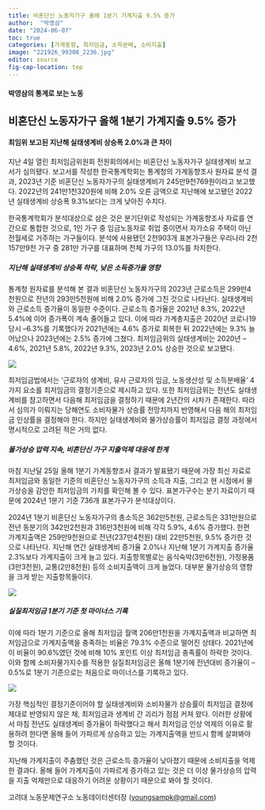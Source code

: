 ```yaml
---
title: 비혼단신 노동자가구 올해 1분기 가계지출 9.5% 증가
author:  "박영삼"
date: "2024-06-07"
toc: true
categories: [가계동향, 최저임금, 소득분배, 소비지출]
image: "221926_99308_2236.jpg"
editor: source
fig-cap-location: top
---
```


#### 박영삼의 통계로 보는 노동

## 비혼단신 노동자가구 올해 1분기 가계지출 9.5% 증가

#### 최임위 보고된 지난해 실태생계비 상승폭 2.0%과 큰 차이

지난 4일 열린 최저임금위원회 전원회의에서는 비혼단신 노동자가구 실태생계비 보고서가 심의됐다. 보고서를 작성한 한국통계학회는 통계청의 가계동향조사 원자료 분석 결과, 2023년 기준 비혼단신 노동자가구의 실태생계비가 245만9천769원이라고 보고했다. 2022년의 241만1천320원에 비해 2.0% 오른 금액으로 지난해에 보고됐던 2022년 실태생계비 상승폭 9.3%보다는 크게 낮아진 수치다.

한국통계학회가 분석대상으로 삼은 것은 분기단위로 작성되는 가계동향조사 자료를 연간으로 통합한 것으로, 1인 가구 중 임금노동자로 취업 중이면서 자가소유 주택이 아닌 전월세로 거주하는 가구들이다. 분석에 사용됐던 2천903개 표본가구들은 우리나라 2천157만9천 가구 중 281만 가구를 대표하며 전체 가구의 13.0%를 차지한다.

##### 지난해 실태생계비 상승폭 하락, 낮은 소득증가율 영향

통계청 원자료를 분석해 본 결과 비혼단신 노동자가구의 2023년 근로소득은 299만4천원으로 전년의 293만5천원에 비해 2.0% 증가에 그친 것으로 나타난다. 실태생계비와 근로소득 증가율이 동일한 수준이다. 근로소득 증가율은 2021년 8.3%, 2022년 5.4%에 이어 증가폭이 계속 줄어들고 있다. 이에 따라 가계총지출은 2020년 코로나19 당시 –6.3%를 기록했다가 2021년에는 4.6% 증가로 회복한 뒤 2022년에는 9.3% 늘어났으나 2023년에는 2.5% 증가에 그쳤다. 최저임금위의 실태생계비는 2020년 –4.6%, 2021년 5.8%, 2022년 9.3%, 2023년 2.0% 상승한 것으로 보고됐다.

![](221926_99306_2236.jpg){fig-align="center"}

최저임금법에서는 ‘근로자의 생계비, 유사 근로자의 임금, 노동생산성 및 소득분배율’ 4가지 요소를 최저임금의 결정기준으로 제시하고 있다. 또한 최저임금위는 전년도 실태생계비를 참고하면서 다음해 최저임금을 결정하기 때문에 2년간의 시차가 존재한다. 따라서 심의가 이뤄지는 당해연도 소비자물가 상승률 전망치까지 반영해서 다음 해의 최저임금 인상률을 결정해야 한다. 하지만 실태생계비와 물가상승률이 최저임금 결정 과정에서 명시적으로 고려된 적은 거의 없다.

##### 물가상승 압력 지속, 비혼단신 가구 지출억제 대응에 한계

마침 지난달 25일 올해 1분기 가계동향조사 결과가 발표됐기 때문에 가장 최신 자료로 최저임금와 동일한 기준의 비혼단신 노동자가구의 소득과 지출, 그리고 현 시점에서 물가상승을 감안한 최저임금의 가치를 확인해 볼 수 있다. 표본가구수는 분기 자료이기 때문에 2024년 1분기 기준 736개 표본가구가 분석대상이다.

2024년 1분기 비혼단신 노동자가구의 총소득은 362만5천원, 근로소득은 331만원으로 전년 동분기의 342만2천원과 316만3천원에 비해 각각 5.9%, 4.6% 증가했다. 한편 가계지출액은 259만9천원으로 전년(237만4천원) 대비 22만5천원, 9.5% 증가한 것으로 나타난다. 지난해 연간 실태생계비 증가율 2.0%나 지난해 1분기 가계지출 증가율 2.3%보다 가계지출이 크게 늘고 있다. 지출항목별로는 음식숙박(3만6천원), 가정용품(3만3천원), 교통(2만8천원) 등의 소비지출액이 크게 늘었다. 대부분 물가상승의 영향을 크게 받는 지출항목들이다.

![](221926_99307_2236.jpg){fig-align="center"}

##### 실질최저임금 1분기 기준 첫 마이너스 기록

이에 따라 1분기 기준으로 올해 최저임금 월액 206만1천원을 가계지출액과 비교하면 최저임금으로 가계지출액을 충족하는 비율은 79.3% 수준으로 떨어진 상태다. 2021년에 이 비율이 90.6%였던 것에 비해 10% 포인트 이상 최저임금 충족률이 하락한 것이다. 이와 함께 소비자물가지수를 적용한 실질최저임금은 올해 1분기에 전년대비 증가율이 –0.5%로 1분기 기준으로는 처음으로 마이너스를 기록하고 있다.

![](221926_99308_2236.jpg){fig-align="center"}

가장 핵심적인 결정기준이어야 할 실태생계비와 소비자물가 상승률이 최저임금 결정에 제대로 반영되지 않은 채, 최저임금과 생계비 간 괴리가 점점 커져 왔다. 이러한 상황에서 마침 전년도 실태생계비 증가율이 하락했다고 해서 최저임금 인상 억제의 이유로 활용하려 한다면 올해 들어 가파르게 상승하고 있는 가계지출액을 반드시 함께 살펴봐야 할 것이다.

지난해 가계지출이 주춤했던 것은 근로소득 증가율이 낮아졌기 때문에 소비지출을 억제한 결과다. 올해 들어 가계지출이 가파르게 증가하고 있는 것은 더 이상 물가상승의 압력을 지출 억제만으로 대응하기 어려운 상황이기 때문으로 봐야 할 것이다.

고려대 노동문제연구소 노동데이터센터장 ([youngsampk\@gmail.com](youngsampk@gmail.com))\
